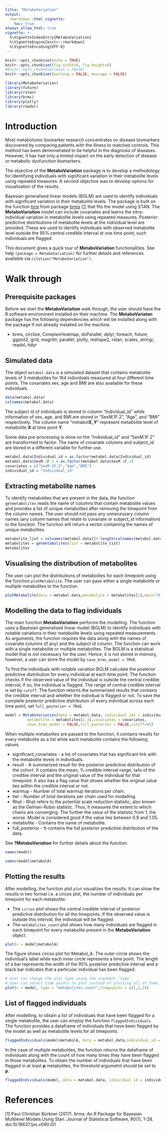 ```yaml
---
title: "MetaboVariation"
output: 
  rmarkdown::html_vignette:
    toc: true
always_allow_html: true
vignette: >
  %\VignetteIndexEntry{MetaboVariation}
  %\VignetteEngine{knitr::rmarkdown}
  %\VignetteEncoding{UTF-8}
---
```


```r
knitr::opts_chunk$set(echo = TRUE)
knitr::opts_chunk$set(fig.width=8, fig.height=6) 
#knitr::opts_chunk$set(eval = FALSE)
knitr::opts_chunk$set(warning = FALSE, message = FALSE) 
```

```r
library(MetaboVariation)
library(future)
library(rstan)
library(brms)
library(plotly)
library(readxl)
```

# Introduction

Most metabolomic biomarker research concentrates on disease biomarkers discovered
by comparing patients with the illness to matched controls. This method has been demonstrated
to be helpful in the diagnosis of diseases. However, it has had only a limited impact on the
early detection of disease or metabolic dysfunction biomarkers.\newline

The objective of the __MetaboVariation__ package is to develop a methodology for identifying individuals with significant
variation in their metabolite levels using repeated measures. A second objective was to develop options for visualisation of the results. 

Bayesian generalised linear models (BGLM) are used to identify individuals with significant variation in their metabolite levels. The package is built on the function [brm](https://www.rdocumentation.org/packages/brms/versions/2.17.0/topics/brm) from package [brms](https://cran.r-project.org/web/packages/brms/index.html) [[1][References]] that fits the model using STAN. The __MetaboVariation__ model can include covariates and learns the intra-individual variation in metabolite levels using repeated measures. Posterior predictive distributions of metabolite levels at the individual level are provided. These are used to identify individuals with observed metabolite level outside the 95% central credible interval at one time point; such individuals are flagged.

This document gives a quick tour of __MetaboVariation__ functionalities. See help `(package = MetaboVariation)` for further details and references available via `citation("MetaboVariation")`.


# Walk through

## Prerequisite packages

Before we start the __MetaboVariation__ walk through, the user should have the R software environment installed on their machine. The __MetaboVariaton__ package has the following dependencies which will be installed along with the package if not already installed on the machine.

*  brms, circlize, ComplexHeatmap, doParallel, dplyr, foreach, future, ggplot2, grid, magrittr, parallel, plotly, reshape2, rstan, scales, stringr, readxl, tidyr 

## Simulated data

The object `metabol.data` is a simulated dataset that contains metabolite levels of 3 metabolites for 164 individuals measured at four different time points. The covariates sex, age and BMI are also available for these individuals. 


```r
data(metabol.data)
colnames(metabol.data)
```

The subject id of individuals is stored in column "Individual_id" while information of sex, age, and BMI are stored in "SexM.1F.2", "Age", and "BMI" respectively. The column name "metabol**X**_**Y**" represent metabolite level of metabolite **X** at time point **Y**.

Some data pre-processing is done on the "Individual_id" and "SexM.1F.2" are transformed to factor. The name of covariate columns and subject_id are stored in a different variable for further use.

```r
metabol.data$Individual_id = as.factor(metabol.data$Individual_id)
metabol.data$SexM.1F.2 = as.factor(metabol.data$SexM.1F.2)
covariates = c("SexM.1F.2","Age","BMI")
individual_id = "Individual_id"

```

## Extracting metabolite names

To identify  metabolites that are present in the data, the function `getmetabolites` reads the name of columns that contain metabolite values and provides a list of unique metabolites  after removing the timepoint from the column names. The user should not pass any unnecessary column names (any column names that relate to covariate or subject_id information) to the function. The function will return a vector containing the names of unique metabolites.

```r
metabolite_list = colnames(metabol.data)[5:length(colnames(metabol.data))]
metabolites = getmetabolites(list = metabolite_list)
metabolites
```

## Visualising the distribution of metabolites

The user can plot the distributions of metabolites for each timepoint using the function `plotMetabolite`. The user can pass either a single metabolite or multiple metabolites to the function.

```r
plotMetabolite(data = metabol.data,metabolite = metabolites[1],main="Distribution of metabolA")
```


## Modelling the data to flag individuals

The main function __MetaboVariation__ performs the modelling. The function uses a Bayesian generalised linear model (BGLM) to identify individuals with notable variations in their metabolite levels using repeated measurements. As arguments, the function requires the data along with the names of covariate columns (if any) and the subject id column. The function can work with a single metabolite or multiple metabolites. The BGLM is a statistical model that is not necessary for the user. Hence, it is not stored in memory, however, a user can store the model by `save_brms_model = TRUE`. 

To find the individuals with notable variation BGLM calculate the posterior predictive distribution for every individual at each time point. The function checks if the observed value of the individual is outside the central credible interval, if so, the individual is flagged. The range of central credible interval is set by `cutoff`. The function returns the summarised results that contains the credible interval and whether the indivdual is flagged or not. To save the complete posterior predictive distribution of every individual across each time point, set `full_posterior = TRUE`.

```r
model = MetaboVariation(data = metabol.data, individual_ids = individual_id,
          metabolite = metabolites[1:3],covariates = covariates,
          save_brms_model = FALSE,full_posterior = FALSE,cutoff=95)
```

When multiple metabolites are passed to the function, it contains results for every metabolite as a list while each metabolite contains the following values.

*  significant_covariates - a list of covariates that has significant link with the metabolite levels in individuals.
*  result - A summarized result for the posterior predictive distribution of the cohort. It contains the mean, \code{cutoff}% credible interval range, tails of the credible interval and the original value of the individual for that timepoint. It also has a flag value that shows whether the original value lies within the credible interval or not.
*  warmup - Number of total warmup iterations per chain.
*  iter - Number of total iterations per chain used for modelling.
*  Rhat - Rhat refers to the potential scale reduction statistic, also known as the Gelman-Rubin statistic. Thus, it measures the extent to which chains are converging. The further the value of the statistic from 1, the worse. Model is considered good if the value lies between 0.9 and 1.05.
*  metabolite - Contains the name of metabolite.
*  full_posterior - It contains the full posterior predictive distribution of the data.

See **?MetaboVariation** for further details about the function.

```r
names(model)
```

```r
names(model$metabolA)
```

## Plotting the results

After modelling, the function plot `plot` visualizes the results. It can show the results in two format i.e. a circos plot, the number of individuals per timepoint for each metabolite. 

* The `circos` plot shows the central credible interval of posterior predictive distribution for all the timepoints. If the observed value is outside this interval, the individual will be flagged. 
* The `metabolites_count` plot shows how many individuals are flagged in each timepoint for every metabolite present in the __MetaboVariation__ object.


```r
plot(x = model$metabolA)
```

The figure shows circos plot for Metabol\_A. The outer circle shows the individual’s label while each inner circle represents a time point. The length of a bar represents the  width of the 95\% posterior predictive interval and a black bar indicates that a particular individual has been flagged.

```r
# User can change the plot type using the argument `type`.
# User can select time points to plot instead of plotting all of them.
plot(x = model, type = "metabolites_count",timepoints = c(1,2,3))
```

## List of flagged individuals

After modelling, to obtain a list of individuals that have been flagged for a single metabolite, the user can employ the function `flaggedIndividuals`.
The function provides a dataframe of individuals that have been flagged by the model as well as metabolite levels for all timepoints. 

```r
flaggedIndividuals(model$metabolA, data = metabol.data,individual_id = individual_id)
```

In the case of multiple metabolites, the function returns the dataframe of individuals along with the count of how many times they have been flagged in those metabolites. To obtain the number of individuals that have been flagged in at least __p__ metabolites, the threshold argumetnt should be set to __p__.

```r
flaggedIndividuals(model, data = metabol.data, individual_id = individual_id, threshold = 2)
```


# References

[1] Paul-Christian Bürkner (2017). brms: An R Package for Bayesian Multilevel Models Using Stan. Journal of Statistical Software, 80(1), 1-28. doi:10.18637/jss.v080.i01

